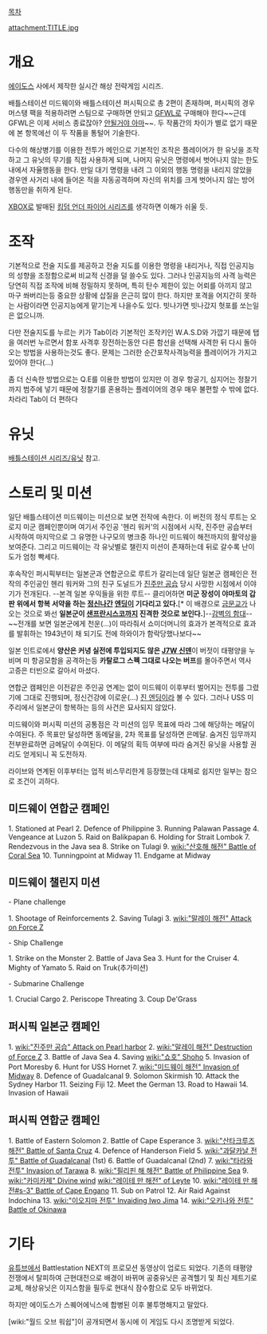 [[목차]]


attachment:TITLE.jpg

= 개요 =
[[에이도스]] 사에서 제작한 실시간 해상 전략게임 시리즈.

배틀스테이션 미드웨이와 배틀스테이션 퍼시픽으로 총 2편이 존재하며, 퍼시픽의 경우 머스탱 팩을 적용하려면 스팀으로 구매하면 안되고 [[GFWL]]로 구매해야 한다~~근데 GFWL은 이제 서비스 종료잖아? [[안될거야 아마]]~~. 두 작품간의 차이가 별로 없기 때문에 본 항목에선 이 두 작품을 통털어 기술한다.

다수의 해상병기를 이용한 전투가 메인으로 기본적인 조작은 플레이어가 한 유닛을 조작하고 그 유닛의 무기를 직접 사용하게 되며, 나머지 유닛은 명령에서 벗어나지 않는 한도 내에서 자율행동을 한다. 만일 대기 명령을 내려 그 이외의 행동 명령을 내리지 않았을 경우엔 사거리 내에 들어온 적을 자동공격하며 자신의 위치를 크게 벗어나지 않는 방어행동만을 취하게 된다.

[[XBOX]]로 발매된 [[킹덤 언더 파이어 시리즈]]를 생각하면 이해가 쉬울 듯.
= 조작 =
기본적으로 전술 지도를 제공하고 전술 지도를 이용한 명령을 내리거나, 직접 인공지능의 성향을 조정함으로써 비교적 신경을 덜 쓸수도 있다. 그러나 인공지능의 사격 능력은 당연히 직접 조작에 비해 정밀하지 못하며, 특히 탄수 제한이 있는 어뢰를 아끼지 않고 마구 쏴버리는등 중요한 상황에 삽질을 은근히 많이 한다. 하지만 포격을 어지간히 못하는 사람이라면 인공지능에게 맡기는게 나을수도 있다. 빗나가면 빗나갔지 헛포를 쏘는일은 없으니까.

다만 전술지도를 누르는 키가 Tab이라 기본적인 조작키인 W.A.S.D와 가깝기 때문에 탭을 여러번 누르면서 함포 사격후 장전하는동안 다른 함선을 선택해 사격한 뒤 다시 돌아오는 방법을 사용하는것도 좋다. 문제는 그러한 순간포착사격능력을 플레이어가 가지고 있어야 한다(...)

좀 더 신속한 방법으로는 Q.E를 이용한 방법이 있지만 이 경우 항공기, 심지어는 정찰기까지 범주에 넣기 때문에 정찰기를 혼용하는 플레이어의 경우 매우 불편할 수 밖에 없다. 차라리 Tab이 더 편하다

= 유닛 =
[[배틀스테이션 시리즈/유닛]] 참고.
= 스토리 및 미션 =

일단 배틀스테이션 미드웨이는 미션으로 보면 전작에 속한다. 이 버전의 정식 루트는 오로지 미군 캠페인뿐이며 여기서 주인공 '헨리 워커'의 시점에서 시작, 진주만 공습부터 시작하여 마지막으로 그 유명한 나구모의 병크중 하나인 미드웨이 해전까지의 활약상을 보여준다.  그리고 미드웨이는 각 유닛별로 챌린지 미션이 존재하는데 뒤로 갈수록 난이도가 엄청 빡세다.

후속작인 퍼시픽부터는 일본군과 연합군으로 루트가 갈리는데 일단 일본군 캠페인은 전작의 주인공인 헨리 워커와 그의 친구 도널드가 [[진주만 공습]] 당시 사망한 시점에서 이야기가 전개된다. --본격 일본 우익들을 위한 루트-- 클리어하면 '''미군 장성이 야마토의 갑판 위에서 항복 서약을 하는 [[무슨 마약하시길래 이런생각을 했어요|정신나간]] [[엔딩]]이 기다리고 있다.'''[* 이 배경으로 [[금문교]]가 나오는 것으로 봐선 '''일본군이 [[샌프란시스코]]까지 진격한 것으로 보인다.''']--[[감벽의 함대]]-- ~~전개를 보면 일본군에게 천운(...)이 따라줘서 쇼미더머니의 효과가 본격적으로 효과를 발휘하는 1943년이 채 되기도 전에 하와이가 함락당했나보다~~

일본 인트로에서 '''양산은 커녕 실전에 투입되지도 않은 [[J7W 신덴]]'''이 버젓이 태평양을 누비며 미 항공모함을 공격하는등 '''카탈로그 스펙 그대로 나오는 버프'''를 몰아주면서 역사 고증은 터빈으로 갈아서 마셨다.

연합군 캠페인은 이전같은 주인공 연계는 없이 미드웨이 이후부터 벌어지는 전투를 그렸기에 그대로 진행되며, 정신건강에 이로운(...) [[진 엔딩]]이라 볼 수 있다. 그러나 USS 미주리에서 일본군이 항복하는 등의 사건은 묘사되지 않았다.

미드웨이와 퍼시픽 미션의 공통점은 각 미션의 임무 목표에 따라 그에 해당하는 메달이 수여된다. 주 목표만 달성하면 동메달을, 2차 목표를 달성하면 은메달. 숨겨진 임무까지 전부완료하면 금메달이 수여된다. 이 메달의 획득 여부에 따라 숨겨진 유닛을 사용할 권리도 얻게되니 꼭 도전하자.

라이브와 연계된 이후부터는 업적 비스무리한게 등장했는데 대체로 쉽지만 일부는 참으로 조건이 괴하다.

== 미드웨이 연합군 캠페인 ==

1. Stationed at Pearl
2. Defence of Philippine
3. Running Palawan Passage
4. Vengeance at Luzon
5. Raid on Balikpapan
6. Holding for Strait Lombok
7. Rendezvous in the Java sea
8. Strike on Tulagi
9. [[wiki:"산호해 해전" Battle of Coral Sea]]
10. Tunningpoint at Midway
11. Endgame at Midway

== 미드웨이 챌린지 미션 ==

- Plane challenge

1. Shootage of Reinforcements
2. Saving Tulagi
3. [[wiki:"말레이 해전" Attack on Force Z]]

- Ship Challenge

1. Strike on the Monster
2. Battle of Java Sea
3. Hunt for the Cruiser
4. Mighty of Yamato
5. Raid on Truk(추가미션)

- Submarine Challenge

1. Crucial Cargo
2. Periscope Threating
3. Coup De'Grass

== 퍼시픽 일본군 캠페인 ==

1. [[wiki:"진주만 공습" Attack on Pearl harbor]]
2. [[wiki:"말레이 해전" Destruction of Force Z]]
3. Battle of Java Sea
4. Saving [[wiki:"쇼호" Shoho]]
5. Invasion of Port Moresby
6. Hunt for USS Hornet
7. [[wiki:"미드웨이 해전" Invasion of Midway]]
8. Defence of Guadalcanal
9. Solomon Skirmish
10. Attack the Sydney Harbor
11. Seizing Fiji
12. Meet the German
13. Road to Hawaii
14. Invasion of Hawaii

== 퍼시픽 연합군 캠페인 ==

1. Battle of Eastern Solomon
2. Battle of Cape Esperance 
3. [[wiki:"산타크루즈 해전" Battle of Santa Cruz]]
4. Defence of Handerson Field
5. [[wiki:"과달카날 전투" Battle of Guadalcanal]] (1st)
6. Battle of Guadalcanal (2nd)
7. [[wiki:"타라와 전투" Invasion of Tarawa]]
8. [[wiki:"필리핀 해 해전" Battle of Philippine Sea]]
9. [[wiki:"카미카제" Divine wind]] [[wiki:"레이테 만 해전" of Leyte]]
10. [[wiki:"레이테 만 해전#s-3" Battle of Cape Engano]]
11. Sub on Patrol
12. Air Raid Against Indochina
13. [[wiki:"이오지마 전투" Invaiding Iwo Jima]]
14. [[wiki:"오키나와 전투" Battle of Okinawa]]

= 기타 =
{{{#!HTML
<iframe width="560" height="315" src="//www.youtube.com/embed/CeMhcuwfNUA" frameborder="0" allowfullscreen></iframe>}}}
[[유튜브]]에서 Battlestation NEXT의 프로모션 동영상이 업로드 되었다. 기존의 태평양 전쟁에서 탈피하여 근현대전으로 배경이 바뀌며 공중유닛은 공격헬기 및 최신 제트기로 교체, 해상유닛은 이지스함을 필두로 현대식 잠수함으로 모두 바뀌었다.

하지만 에이도스가 스퀘어에닉스에 합병된 이후 불투명해지고 말았다.



[wiki:"월드 오브 워쉽"]이 공개되면서 동시에 이 게임도 다시 조명받게 되었다.
